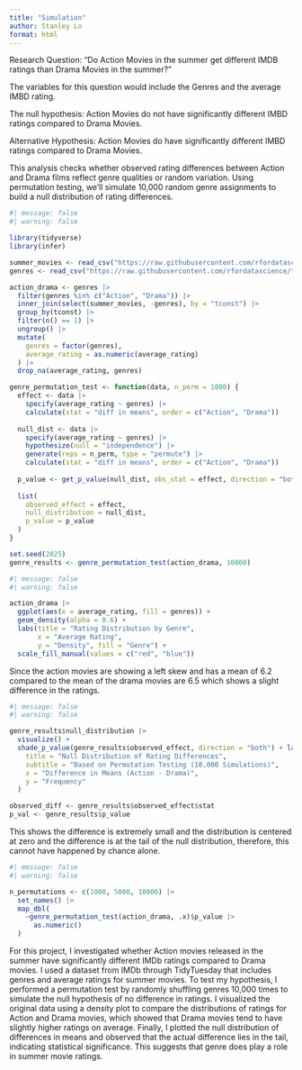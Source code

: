 ```yaml
---
title: "Simulation"
author: Stanley Lo
format: html
---
```


Research Question: "Do Action Movies in the summer get different IMDB ratings than Drama Movies in the summer?"

The variables for this question would include the Genres and the
average IMBD rating.

The null hypothesis: Action Movies do not have significantly different
IMBD ratings compared to Drama Movies.

Alternative Hypothesis: Action Movies do have significantly different
IMBD ratings compared to Drama Movies.

This analysis checks whether observed rating differences between Action and Drama films reflect genre qualities or random variation. Using permutation testing, we'll simulate 10,000 random genre assignments to build a null distribution of rating differences.

```r
#| message: false
#| warning: false

library(tidyverse)
library(infer)  

summer_movies <- read_csv("https://raw.githubusercontent.com/rfordatascience/tidytuesday/main/data/2024/2024-07-30/summer_movies.csv")
genres <- read_csv("https://raw.githubusercontent.com/rfordatascience/tidytuesday/main/data/2024/2024-07-30/summer_movie_genres.csv")

action_drama <- genres |>
  filter(genres %in% c("Action", "Drama")) |>
  inner_join(select(summer_movies, -genres), by = "tconst") |>  
  group_by(tconst) |>
  filter(n() == 1) |>
  ungroup() |>
  mutate(
    genres = factor(genres),
    average_rating = as.numeric(average_rating)
  ) |>
  drop_na(average_rating, genres)

genre_permutation_test <- function(data, n_perm = 1000) {
  effect <- data |>
    specify(average_rating ~ genres) |>  
    calculate(stat = "diff in means", order = c("Action", "Drama"))
  
  null_dist <- data |>
    specify(average_rating ~ genres) |>  
    hypothesize(null = "independence") |>
    generate(reps = n_perm, type = "permute") |>
    calculate(stat = "diff in means", order = c("Action", "Drama"))
  
  p_value <- get_p_value(null_dist, obs_stat = effect, direction = "both")
  
  list(
    observed_effect = effect,
    null_distribution = null_dist,
    p_value = p_value
  )
}

set.seed(2025)
genre_results <- genre_permutation_test(action_drama, 10000)
```

```r
#| message: false
#| warning: false

action_drama |>
  ggplot(aes(x = average_rating, fill = genres)) +
  geom_density(alpha = 0.6) +
  labs(title = "Rating Distribution by Genre",
       x = "Average Rating",
       y = "Density", fill = "Genre") +
  scale_fill_manual(values = c("red", "blue"))

```
Since the action movies are showing a left skew and has a mean of 6.2 compared to the mean of the drama movies are 6.5 which shows a slight difference in the ratings.

```r
#| message: false
#| warning: false

genre_results$null_distribution |>
  visualize() +
  shade_p_value(genre_results$observed_effect, direction = "both") + labs(
    title = "Null Distribution of Rating Differences",
    subtitle = "Based on Permutation Testing (10,000 Simulations)",
    x = "Difference in Means (Action - Drama)",
    y = "Frequency"
  )

observed_diff <- genre_results$observed_effect$stat
p_val <- genre_results$p_value
```
This shows the difference is extremely small and the distribution is centered at zero and the difference is at the tail of the null distribution, therefore, this cannot have happened by chance alone.

```r
#| message: false
#| warning: false

n_permutations <- c(1000, 5000, 10000) |>
  set_names() |>
  map_dbl(
    ~genre_permutation_test(action_drama, .x)$p_value |> 
      as.numeric() 
  )
```

For this project, I investigated whether Action movies released in the summer have significantly different IMDb ratings compared to Drama movies. I used a dataset from IMDb through TidyTuesday that includes genres and average ratings for summer movies. To test my hypothesis, I performed a permutation test by randomly shuffling genres 10,000 times to simulate the null hypothesis of no difference in ratings. I visualized the original data using a density plot to compare the distributions of ratings for Action and Drama movies, which showed that Drama movies tend to have slightly higher ratings on average. Finally, I plotted the null distribution of differences in means and observed that the actual difference lies in the tail, indicating statistical significance. This suggests that genre does play a role in summer movie ratings.
